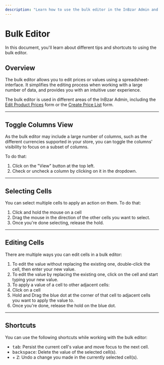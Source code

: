 ```yaml
---
description: "Learn how to use the bulk editor in the InBzar Admin and its shortcuts. The bulk editor is available in different areas, including the product details page and the Create Price List form."
---
```



# Bulk Editor

In this document, you'll learn about different tips and shortcuts to using the bulk editor.

## Overview

The bulk editor allows you to edit prices or values using a spreadsheet-interface. It simplifies the editing process when working with a large number of data, and provides you with an intuitive user experience.

The bulk editor is used in different areas of the InBzar Admin, including the [Edit Product Prices](../products/manage.mdx#edit-product-prices) form or the [Create Price List](../price-lists/manage.mdx#step-3-edit-prices) form.

---

## Toggle Columns View

As the bulk editor may include a large number of columns, such as the different currencies supported in your store, you can toggle the columns' visibility to focus on a subset of columns.

To do that:

1. Click on the "View" button at the top left.
2. Check or uncheck a column by clicking on it in the dropdown.

---

## Selecting Cells

You can select multiple cells to apply an action on them. To do that:

1. Click and hold the mouse on a cell
2. Drag the mouse in the direction of the other cells you want to select.
3. Once you're done selecting, release the hold.

---

## Editing Cells

There are multiple ways you can edit cells in a bulk editor:

1. To edit the value without replacing the existing one, double-click the cell, then enter your new value.
2. To edit the value by replacing the existing one, click on the cell and start typing your new value.
3. To apply a value of a cell to other adjacent cells:
  1. Click on a cell
  2. Hold and Drag the blue dot at the corner of that cell to adjacent cells you want to apply the value to.
  3. Once you're done, release the hold on the blue dot.

---

## Shortcuts

You can use the following shortcuts while working with the bulk editor:

- <kbd>tab</kbd>: Persist the current cell's value and move focus to the next cell.
- <kbd>backspace</kbd>: Delete the value of the selected cell(s).
- <kbd children={getOsShortcut()}></kbd> + <kbd>Z</kbd>: Undo a change you made in the currently selected cell(s).